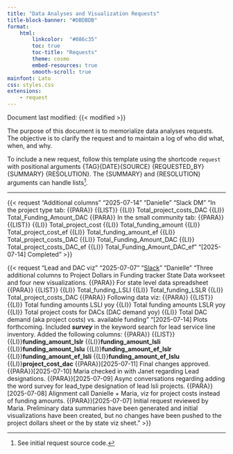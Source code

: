 ```yaml
---
title: "Data Analyses and Visualization Requests"
title-block-banner: "#DBDBDB"
format: 
    html:
        linkcolor:  "#086c35"
        toc: true
        toc-title: "Requests"
        theme: cosmo
        embed-resources: true
        smooth-scroll: true
mainfont: Lato
css: styles.css
extensions: 
    - request
---
```


Document last modified: {{< modified >}}

::: {.callout-note appearance="simple"}
The purpose of this document is to memorialize data analyses requests. The objective is to clarify the request and to maintain a log of who did what, when, and why.

To include a new request, follow this template using the shortcode `request` with positional arguments {TAG}{DATE}{SOURCE} {REQUESTED_BY} {SUMMARY} {RESOLUTION}. The {SUMMARY} and {RESOLUTION} arguments can handle lists[^1].
:::

[^1]: See initial request source code.

------------------------------------------------------------------------
{{< request 
"Additional columns"
"2025-07-14"
"Danielle"
"Slack DM"
"In the project type tab: 
{{PARA}} 
{{LIST}} 
{{LI}} Total_project_costs_DAC
{{LI}} Total_Funding_Amount_DAC
{{PARA}} 
In the small community tab:
{{PARA}} 
{{LIST}} 
{{LI}} Total_project_cost
{{LI}} Total_funding_amount
{{LI}} Total_project_cost_ef
{{LI}} Total_funding_amount_ef
{{LI}} Total_project_costs_DAC
{{LI}} Total_Funding_Amount_DAC
{{LI}} Total_project_costs_DAC_ef
{{LI}} Total_Funding_Amount_DAC_ef
"
"[2025-07-14] Completed"
>}}


{{< request 
"Lead and DAC viz" 
"2025-07-07" 
"[Slack](https://enviropolicyinno.slack.com/archives/C08LXGF02AE/p1751909873324029)" 
"Danielle" 
"Three additional columns to Project Dollars in Funding tracker State Data workseet and four new visualizations. 
{{PARA}} 
For state level data spreadsheet 
{{PARA}} 
{{LIST}} 
{{LI}} Total_funding_LSLI 
{{LI}} Total_funding_LSLR 
{{LI}} Total_project_costs_DAC 
{{PARA}} Following data viz: 
{{PARA}} 
{{LIST}} 
{{LI}} Total funding amounts LSLI yoy 
{{LI}} Total funding amounts LSLR yoy 
{{LI}} Total project costs for DACs (DAC demand yoy) 
{{LI}} Total DAC demand (aka project costs) vs. available funding "
"[2025-07-14] Plots forthcoming.
Included ***survey*** in the keyword search for lead service line inventory. Added the following columns: 
{{PARA}}
{{LIST}}
{{LI}}**funding_amount_lslr**
{{LI}}**funding_amount_lsli** 
{{LI}}**funding_amount_lslu**
{{LI}}**funding_amount_ef_lslr**
{{LI}}**funding_amount_ef_lsli**
{{LI}}**funding_amount_ef_lslu**
{{LI}}**project_cost_dac**
{{PARA}}[2025-07-11] Final changes approved. 
{{PARA}}[2025-07-10] Maria checked in with Janet regarding Lead designations. 
{{PARA}}[2025-07-09] Async conversations regarding adding the word survey for lead_type designation of lead lsli projects.
{{PARA}}[2025-07-08] Alignment call Danielle + Maria, viz for project costs instead of funding amounts.
{{PARA}}[2025-07-07] Initial request reviewed by Maria. Preliminary data summaries have been generated and initial visualizations have been created, but no changes have been pushed to the project dollars sheet or the by state viz sheet.
" 
>}}
